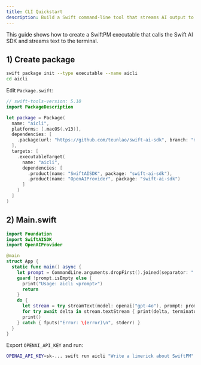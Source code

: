 ```yaml
---
title: CLI Quickstart
description: Build a Swift command-line tool that streams AI output to stdout.
---
```


This guide shows how to create a SwiftPM executable that calls the Swift AI SDK and streams text to the terminal.

## 1) Create package

```bash
swift package init --type executable --name aicli
cd aicli
```

Edit `Package.swift`:

```swift
// swift-tools-version: 5.10
import PackageDescription

let package = Package(
  name: "aicli",
  platforms: [.macOS(.v13)],
  dependencies: [
    .package(url: "https://github.com/teunlao/swift-ai-sdk", branch: "main")
  ],
  targets: [
    .executableTarget(
      name: "aicli",
      dependencies: [
        .product(name: "SwiftAISDK", package: "swift-ai-sdk"),
        .product(name: "OpenAIProvider", package: "swift-ai-sdk")
      ]
    )
  ]
)
```

## 2) Main.swift

```swift
import Foundation
import SwiftAISDK
import OpenAIProvider

@main
struct App {
  static func main() async {
    let prompt = CommandLine.arguments.dropFirst().joined(separator: " ")
    guard !prompt.isEmpty else {
      print("Usage: aicli <prompt>")
      return
    }
    do {
      let stream = try streamText(model: openai("gpt-4o"), prompt: prompt)
      for try await delta in stream.textStream { print(delta, terminator: "") }
      print()
    } catch { fputs("Error: \(error)\n", stderr) }
  }
}
```

Export `OPENAI_API_KEY` and run:

```bash
OPENAI_API_KEY=sk-... swift run aicli "Write a limerick about SwiftPM"
```

